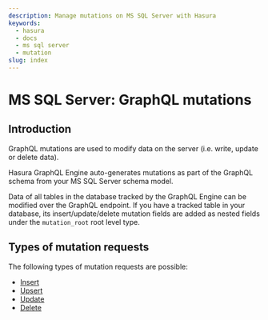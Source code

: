 ```yaml
---
description: Manage mutations on MS SQL Server with Hasura
keywords:
  - hasura
  - docs
  - ms sql server
  - mutation
slug: index
---
```


# MS SQL Server: GraphQL mutations

## Introduction

GraphQL mutations are used to modify data on the server (i.e. write, update or delete data).

Hasura GraphQL Engine auto-generates mutations as part of the GraphQL schema from your MS SQL Server schema model.

Data of all tables in the database tracked by the GraphQL Engine can be modified over the GraphQL endpoint. If you have
a tracked table in your database, its insert/update/delete mutation fields are added as nested fields under the
`mutation_root` root level type.

## Types of mutation requests

The following types of mutation requests are possible:

- [Insert](/mutations/ms-sql-server/insert.mdx)
- [Upsert](/mutations/ms-sql-server/upsert.mdx)
- [Update](/mutations/ms-sql-server/update.mdx)
- [Delete](/mutations/ms-sql-server/delete.mdx)

<!--

TODO: DBCOMPATIBILITY

  .. toctree::
    :maxdepth: 1

    multiple-mutations

 -->
